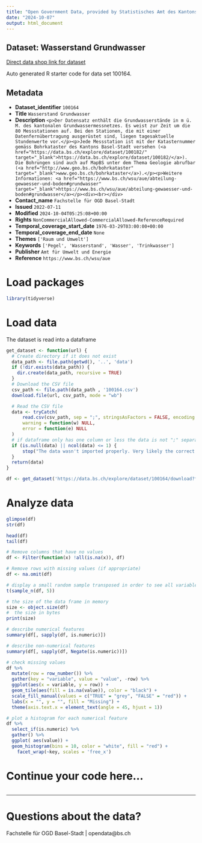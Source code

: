 ```yaml
---
title: "Open Government Data, provided by Statistisches Amt des Kantons Basel-Stadt - Fachstelle OGD"
date: "2024-10-07"
output: html_document
---
```


## Dataset: Wasserstand Grundwasser

[Direct data shop link for dataset](https://data.bs.ch/explore/dataset/100164)

Auto generated R starter code for data set 100164.

## Metadata

- **Dataset_identifier** `100164`
- **Title** `Wasserstand Grundwasser`
- **Description** `<p>Der Datensatz enthält die Grundwasserstände in m ü. M. des kantonalen Grundwassermessnetzes. Es weist zur Zeit um die 80 Messstationen auf. Bei den Stationen, die mit einer Datenfernübertragung ausgerüstet sind, liegen tagesaktuelle Stundenwerte vor.</p><p>Jede Messstation ist mit der Katasternummer gemäss Bohrkataster des Kantons Basel-Stadt versehen (<a href="https://data.bs.ch/explore/dataset/100182/" target="_blank">https://data.bs.ch/explore/dataset/100182/</a>). Die Bohrungen sind auch auf MapBS unter dem Thema Geologie abrufbar (<a href="http://www.geo.bs.ch/bohrkataster" target="_blank">www.geo.bs.ch/bohrkataster</a>).</p><p>Weitere Informationen: <a href="https://www.bs.ch/wsu/aue/abteilung-gewaesser-und-boden#grundwasser" target="_blank">https://www.bs.ch/wsu/aue/abteilung-gewaesser-und-boden#grundwasser</a></p><div><br></div>`
- **Contact_name** `Fachstelle für OGD Basel-Stadt`
- **Issued** `2022-07-11`
- **Modified** `2024-10-04T05:25:08+00:00`
- **Rights** `NonCommercialAllowed-CommercialAllowed-ReferenceRequired`
- **Temporal_coverage_start_date** `1976-03-29T03:00:00+00:00`
- **Temporal_coverage_end_date** `None`
- **Themes** `['Raum und Umwelt']`
- **Keywords** `['Pegel', 'Wasserstand', 'Wasser', 'Trinkwasser']`
- **Publisher** `Amt für Umwelt und Energie`
- **Reference** `https://www.bs.ch/wsu/aue`


# Load packages

```r

library(tidyverse)
```

# Load data

The dataset is read into a dataframe

```r
get_dataset <- function(url) {
  # Create directory if it does not exist
  data_path <- file.path(getwd(), '..', 'data')
  if (!dir.exists(data_path)) {
    dir.create(data_path, recursive = TRUE)
  }
  # Download the CSV file
  csv_path <- file.path(data_path , '100164.csv')
  download.file(url, csv_path, mode = "wb")

  # Read the CSV file
  data <- tryCatch(
      read.csv(csv_path, sep = ";", stringsAsFactors = FALSE, encoding = "UTF-8"),
      warning = function(w) NULL,
      error = function(e) NULL
  )
  # if dataframe only has one column or less the data is not ";" separated
  if (is.null(data) || ncol(data) <= 1) {
      stop("The data wasn't imported properly. Very likely the correct separator couldn't be found.\nPlease check the dataset manually and adjust the code.")
  }
  return(data)
}
```

```r

df <- get_dataset('https://data.bs.ch/explore/dataset/100164/download?format=csv&timezone=Europe%2FZurich')

```

# Analyze data

```r

glimpse(df)
str(df)

head(df)
tail(df)

```

```r
# Remove columns that have no values
df <- Filter(function(x) !all(is.na(x)), df)

# Remove rows with missing values (if appropriate)
df <- na.omit(df)
```

```r
# display a small random sample transposed in order to see all variables
t(sample_n(df, 5))
```

```r
# the size of the data frame in memory
size <- object.size(df)
#  the size in bytes
print(size)
```

```r
# describe numerical features
summary(df[, sapply(df, is.numeric)])
```

```r
# describe non-numerical features
summary(df[, sapply(df, Negate(is.numeric))])
```

```r
# check missing values
df %>%
  mutate(row = row_number()) %>%
  gather(key = "variable", value = "value", -row) %>%
  ggplot(aes(x = variable, y = row)) +
  geom_tile(aes(fill = is.na(value)), color = "black") +
  scale_fill_manual(values = c("TRUE" = "grey", "FALSE" = "red")) +
  labs(x = "", y = "", fill = "Missing") +
  theme(axis.text.x = element_text(angle = 45, hjust = 1))
```

```r
# plot a histogram for each numerical feature
df %>%
  select_if(is.numeric) %>%
  gather() %>%
  ggplot( aes(value)) +
  geom_histogram(bins = 10, color = "white", fill = "red") +
    facet_wrap(~key, scales = 'free_x')
```

# Continue your code here...

```r

```
------------------------------------------------------------------------

# Questions about the data?

Fachstelle für OGD Basel-Stadt | opendata@bs.ch

